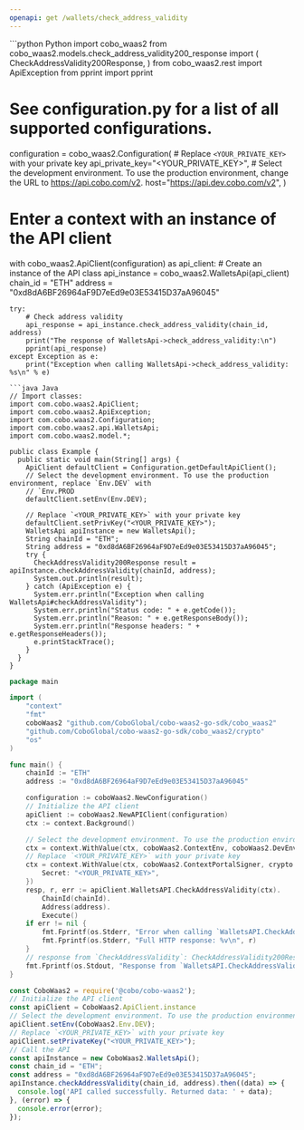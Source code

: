```yaml
---
openapi: get /wallets/check_address_validity
---
```


<RequestExample>
```python Python
import cobo_waas2
from cobo_waas2.models.check_address_validity200_response import (
    CheckAddressValidity200Response,
)
from cobo_waas2.rest import ApiException
from pprint import pprint

# See configuration.py for a list of all supported configurations.
configuration = cobo_waas2.Configuration(
    # Replace `<YOUR_PRIVATE_KEY>` with your private key
    api_private_key="<YOUR_PRIVATE_KEY>",
    # Select the development environment. To use the production environment, change the URL to https://api.cobo.com/v2.
    host="https://api.dev.cobo.com/v2",
)
# Enter a context with an instance of the API client
with cobo_waas2.ApiClient(configuration) as api_client:
    # Create an instance of the API class
    api_instance = cobo_waas2.WalletsApi(api_client)
    chain_id = "ETH"
    address = "0xd8dA6BF26964aF9D7eEd9e03E53415D37aA96045"

    try:
        # Check address validity
        api_response = api_instance.check_address_validity(chain_id, address)
        print("The response of WalletsApi->check_address_validity:\n")
        pprint(api_response)
    except Exception as e:
        print("Exception when calling WalletsApi->check_address_validity: %s\n" % e)

```
```java Java
// Import classes:
import com.cobo.waas2.ApiClient;
import com.cobo.waas2.ApiException;
import com.cobo.waas2.Configuration;
import com.cobo.waas2.api.WalletsApi;
import com.cobo.waas2.model.*;

public class Example {
  public static void main(String[] args) {
    ApiClient defaultClient = Configuration.getDefaultApiClient();
    // Select the development environment. To use the production environment, replace `Env.DEV` with
    // `Env.PROD
    defaultClient.setEnv(Env.DEV);

    // Replace `<YOUR_PRIVATE_KEY>` with your private key
    defaultClient.setPrivKey("<YOUR_PRIVATE_KEY>");
    WalletsApi apiInstance = new WalletsApi();
    String chainId = "ETH";
    String address = "0xd8dA6BF26964aF9D7eEd9e03E53415D37aA96045";
    try {
      CheckAddressValidity200Response result = apiInstance.checkAddressValidity(chainId, address);
      System.out.println(result);
    } catch (ApiException e) {
      System.err.println("Exception when calling WalletsApi#checkAddressValidity");
      System.err.println("Status code: " + e.getCode());
      System.err.println("Reason: " + e.getResponseBody());
      System.err.println("Response headers: " + e.getResponseHeaders());
      e.printStackTrace();
    }
  }
}

```
```go Go
package main

import (
	"context"
	"fmt"
	coboWaas2 "github.com/CoboGlobal/cobo-waas2-go-sdk/cobo_waas2"
	"github.com/CoboGlobal/cobo-waas2-go-sdk/cobo_waas2/crypto"
	"os"
)

func main() {
	chainId := "ETH"
	address := "0xd8dA6BF26964aF9D7eEd9e03E53415D37aA96045"

	configuration := coboWaas2.NewConfiguration()
	// Initialize the API client
	apiClient := coboWaas2.NewAPIClient(configuration)
	ctx := context.Background()

	// Select the development environment. To use the production environment, replace coboWaas2.DevEnv with coboWaas2.ProdEnv
	ctx = context.WithValue(ctx, coboWaas2.ContextEnv, coboWaas2.DevEnv)
	// Replace `<YOUR_PRIVATE_KEY>` with your private key
	ctx = context.WithValue(ctx, coboWaas2.ContextPortalSigner, crypto.Ed25519Signer{
		Secret: "<YOUR_PRIVATE_KEY>",
	})
	resp, r, err := apiClient.WalletsAPI.CheckAddressValidity(ctx).
		ChainId(chainId).
		Address(address).
		Execute()
	if err != nil {
		fmt.Fprintf(os.Stderr, "Error when calling `WalletsAPI.CheckAddressValidity``: %v\n", err)
		fmt.Fprintf(os.Stderr, "Full HTTP response: %v\n", r)
	}
	// response from `CheckAddressValidity`: CheckAddressValidity200Response
	fmt.Fprintf(os.Stdout, "Response from `WalletsAPI.CheckAddressValidity`: %v\n", resp)
}

```
```javascript JavaScript
const CoboWaas2 = require('@cobo/cobo-waas2');
// Initialize the API client
const apiClient = CoboWaas2.ApiClient.instance
// Select the development environment. To use the production environment, replace `Env.DEV` with `Env.PROD`
apiClient.setEnv(CoboWaas2.Env.DEV);
// Replace `<YOUR_PRIVATE_KEY>` with your private key
apiClient.setPrivateKey("<YOUR_PRIVATE_KEY>");
// Call the API
const apiInstance = new CoboWaas2.WalletsApi();
const chain_id = "ETH";
const address = "0xd8dA6BF26964aF9D7eEd9e03E53415D37aA96045";
apiInstance.checkAddressValidity(chain_id, address).then((data) => {
  console.log('API called successfully. Returned data: ' + data);
}, (error) => {
  console.error(error);
});
```
</RequestExample>